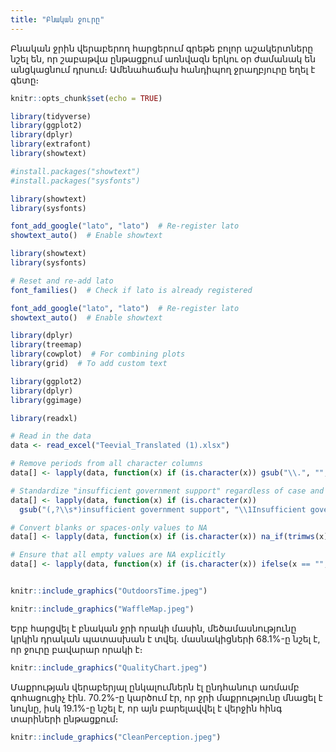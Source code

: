 ```yaml
---
title: "Բնական ջուրը"
---
```


Բնական ջրին վերաբերող հարցերում գրեթե բոլոր աշակերտները նշել են, որ շաբաթվա ընթացքում առնվազն երկու օր ժամանակ են անցկացնում դրսում։ Ամենահաճախ հանդիպող ջրաղբյուրը եղել է գետը։

```r
knitr::opts_chunk$set(echo = TRUE)

library(tidyverse)
library(ggplot2)
library(dplyr)
library(extrafont)
library(showtext)

#install.packages("showtext")
#install.packages("sysfonts")

library(showtext)
library(sysfonts)

font_add_google("lato", "lato")  # Re-register lato
showtext_auto()  # Enable showtext

library(showtext)
library(sysfonts)

# Reset and re-add lato
font_families()  # Check if lato is already registered

font_add_google("lato", "lato")  # Re-register lato
showtext_auto()  # Enable showtext

library(dplyr)
library(treemap)
library(cowplot)  # For combining plots
library(grid)  # To add custom text

library(ggplot2)
library(dplyr)
library(ggimage)

```

```r

library(readxl)

# Read in the data
data <- read_excel("Teevial_Translated (1).xlsx")

# Remove periods from all character columns
data[] <- lapply(data, function(x) if (is.character(x)) gsub("\\.", "", x) else x)

# Standardize "insufficient government support" regardless of case and placement
data[] <- lapply(data, function(x) if (is.character(x)) 
  gsub("(,?\\s*)insufficient government support", "\\1Insufficient government support", x, ignore.case = TRUE) else x)

# Convert blanks or spaces-only values to NA
data[] <- lapply(data, function(x) if (is.character(x)) na_if(trimws(x), "") else x)

# Ensure that all empty values are NA explicitly
data[] <- lapply(data, function(x) if (is.character(x)) ifelse(x == "", NA_character_, x) else x)



```



```r

knitr::include_graphics("OutdoorsTime.jpeg")


```

```r
knitr::include_graphics("WaffleMap.jpeg")

```

Երբ հարցվել է բնական ջրի որակի մասին, մեծամասնությունը կրկին դրական պատասխան է տվել․ մասնակիցների 68.1%-ը նշել է, որ ջուրը բավարար որակի է։

```r

knitr::include_graphics("QualityChart.jpeg")


```


Մաքրության վերաբերյալ ընկալումներն էլ ընդհանուր առմամբ գոհացուցիչ էին․ 70.2%-ը կարծում էր, որ ջրի մաքրությունը մնացել է նույնը, իսկ 19.1%-ը նշել է, որ այն բարելավվել է վերջին հինգ տարիների ընթացքում։

```r

knitr::include_graphics("CleanPerception.jpeg")


```

